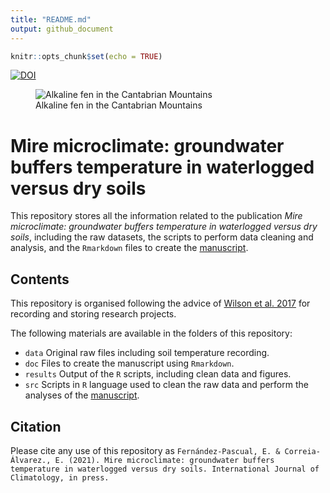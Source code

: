 ```yaml
---
title: "README.md"
output: github_document
---
```


```r
knitr::opts_chunk$set(echo = TRUE)
```

[![DOI](https://zenodo.org/badge/DOI/10.5281/zenodo.4081418.svg)](https://doi.org/10.5281/zenodo.4081418)

![Alkaline fen in the Cantabrian Mountains](data/Sierra Cebolleda.jpg)

# Mire microclimate: groundwater buffers temperature in waterlogged versus dry soils

This repository stores all the information related to the publication *Mire microclimate: groundwater buffers temperature in waterlogged versus dry soils*, including the raw datasets, the scripts to perform data cleaning and analysis, and the `Rmarkdown` files to create the [manuscript](https://github.com/efernandezpascual/mires/blob/master/doc/manuscript.md).

## Contents

This repository is organised following the advice of [Wilson et al. 2017](https://doi.org/10.1371/journal.pcbi.1005510) for recording and storing research projects.


The following materials are available in the folders of this repository:

* `data` Original raw files including soil temperature recording.
* `doc` Files to create the manuscript using `Rmarkdown`.
* `results` Output of the `R` scripts, including clean data and figures.
* `src` Scripts in `R` language used to clean the raw data and perform the analyses of the [manuscript](https://github.com/efernandezpascual/mires/blob/master/doc/manuscript.md).

## Citation

Please cite any use of this repository as `Fernández-Pascual, E. & Correia-Álvarez., E. (2021). Mire microclimate: groundwater buffers temperature in waterlogged versus dry soils. International Journal of Climatology, in press.`